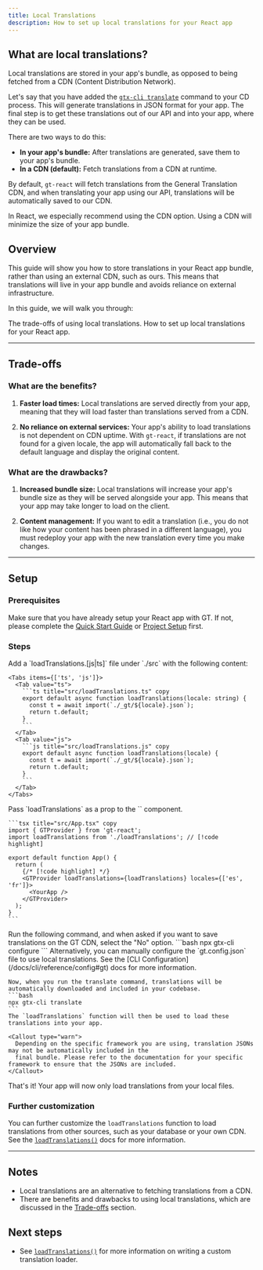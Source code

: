 ```yaml
---
title: Local Translations
description: How to set up local translations for your React app
---
```


## What are local translations?

Local translations are stored in your app's bundle, as opposed to being fetched from a CDN (Content Distribution Network).

Let's say that you have added the [`gtx-cli translate`](/docs/cli/translate) command to your CD process.
This will generate translations in JSON format for your app.
The final step is to get these translations out of our API and into your app, where they can be used.

There are two ways to do this:
 * **In your app's bundle:** After translations are generated, save them to your app's bundle.
 * **In a CDN (default):** Fetch translations from a CDN at runtime.

By default, `gt-react` will fetch translations from the General Translation CDN, and when translating your app using our API, translations will be automatically saved to our CDN.

<Callout>
  In React, we especially recommend using the CDN option. Using a CDN will minimize the size of your app bundle.
</Callout>

## Overview

This guide will show you how to store translations in your React app bundle, rather than using an external CDN, such as ours.
This means that translations will live in your app bundle and avoids reliance on external infrastructure.

In this guide, we will walk you through:

<Steps>
  <Step>
    The trade-offs of using local translations.
  </Step>
  <Step>
    How to set up local translations for your React app.
  </Step>
</Steps>



---

## Trade-offs

### What are the benefits?

1. **Faster load times:** Local translations are served directly from your app,
meaning that they will load faster than translations served from a CDN.

2. **No reliance on external services:** Your app's ability to load translations is not dependent on CDN uptime. 
With `gt-react`, if translations are not found for a given locale, the app will automatically fall back to the default language and display the original content.

### What are the drawbacks?

1. **Increased bundle size:** Local translations will increase your app's bundle size as they will be served alongside your app.
This means that your app may take longer to load on the client.

2. **Content management:** If you want to edit a translation (i.e., you do not like how your content has been phrased in a different language),
you must redeploy your app with the new translation every time you make changes.

---

## Setup

### Prerequisites

Make sure that you have already setup your React app with GT. 
If not, please complete the [Quick Start Guide](/docs/react/tutorials/quickstart) or [Project Setup](/docs/react/guides/project-setup) first.


### Steps
<Steps>
  <Step>
    Add a `loadTranslations.[js|ts]` file under `./src` with the following content:

    <Tabs items={['ts', 'js']}>
      <Tab value="ts">
        ```ts title="src/loadTranslations.ts" copy
        export default async function loadTranslations(locale: string) {
          const t = await import(`./_gt/${locale}.json`);
          return t.default;
        }
        ```
      </Tab>
      <Tab value="js">
        ```js title="src/loadTranslations.js" copy
        export default async function loadTranslations(locale) {
          const t = await import(`./_gt/${locale}.json`);
          return t.default;
        }
        ```
      </Tab>
    </Tabs>
  </Step>

  <Step>
    Pass `loadTranslations` as a prop to the `<GTProvider>` component.

    ```tsx title="src/App.tsx" copy
    import { GTProvider } from 'gt-react';
    import loadTranslations from './loadTranslations'; // [!code highlight]

    export default function App() {
      return (
        {/* [!code highlight] */}
        <GTProvider loadTranslations={loadTranslations} locales={['es', 'fr']}>
          <YourApp />
        </GTProvider>
      );
    }
    ```
  </Step>

  <Step>
    Run the following command, and when asked if you want to save translations on the GT CDN, select the "No" option.
    ```bash
    npx gtx-cli configure
    ```
    Alternatively, you can manually configure the `gt.config.json` file to use local translations.
    See the [CLI Configuration](/docs/cli/reference/config#gt) docs for more information.

    Now, when you run the translate command, translations will be automatically downloaded and included in your codebase.
    ```bash
    npx gtx-cli translate
    ```
    The `loadTranslations` function will then be used to load these translations into your app.

    <Callout type="warn">
      Depending on the specific framework you are using, translation JSONs may not be automatically included in the
      final bundle. Please refer to the documentation for your specific framework to ensure that the JSONs are included.
    </Callout>
  </Step>
</Steps>

That's it! Your app will now only load translations from your local files.

### Further customization

You can further customize the `loadTranslations` function to load translations from other sources, such as your database or your own CDN.
See the [`loadTranslations()`](/docs/react/api/config/load-translations) docs for more information.

---

## Notes
 * Local translations are an alternative to fetching translations from a CDN.
 * There are benefits and drawbacks to using local translations, which are discussed in the [Trade-offs](#trade-offs) section.

## Next steps
 * See [`loadTranslations()`](/docs/react/api/config/load-translations) for more information on writing a custom translation loader.